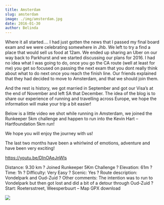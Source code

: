 ```yaml
---
title: Amsterdam
slug: amsterdam
image: ./img/amsterdam.jpg
date: 2016-01-30
author: Belinda
---
```


Where it all started…. I had just gotten the news that I passed my final board exam and we were celebrating somewhere in Jhb. We left to try a find a place that would sell us food at 12am. We ended up sharing an Uber on our way back to Parkhurst and we started discussing our plans for 2016. I had no idea what I was going to do, once you go the CA route (well at least for me) you get so focused on passing the next exam that you dont really think about what to do next once you reach the finish line. Our friends explained that they had decided to move to Amsterdam, and that we should join them.

And the rest is history, we got married in September and got our Visa’s at the end of November and left SA that December.
The idea of the blog is to share our experience of running and travelling across Europe, we hope the information will make your trip a bit easier!

Below is a little video we shot while running in Amsterdam, we joined the Runkeeper 5km challenge and happen to run into the Kevin Hart – Hartfoundation 5km run!

We hope you will enjoy the journey with us!

The last two months have been a whirlwind of emotions, adventure and have been very exciting!

https://youtu.be/DInOAeJnWls

Distance: 9.30 km
? Joined Runkeeper 5Km Challenge
? Elevation: 61m
? Time: 1h
? Difficulty: Very Easy
? Scenic: Yes
? Route description: Vondelpark and Oud-Zuid
? Other comments: The intention was to run to Vondelpark but then got lost and did a bit of a detour through Oud-Zuid
? Start: Roetersstreet, Weesperbuurt
– Map GPX download

<div className="post-image">

![](./img/route.jpg)

</div>
